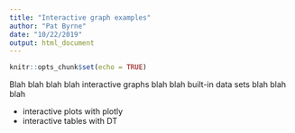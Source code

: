 ```yaml
---
title: "Interactive graph examples"
author: "Pat Byrne"
date: "10/22/2019"
output: html_document
---
```


```r
knitr::opts_chunk$set(echo = TRUE)
```

Blah blah blah blah interactive graphs blah blah built-in data sets blah blah blah

- interactive plots with plotly
- interactive tables with DT